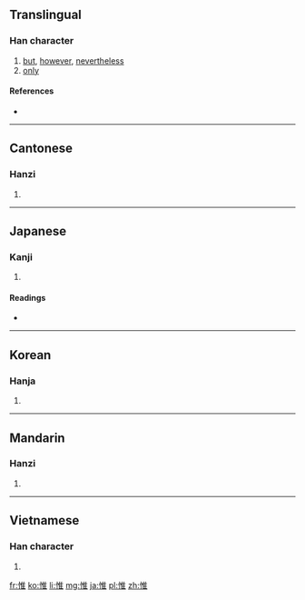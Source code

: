 ==Translingual==

===Han character===
{{Han char|rn=61|rad=心|as=08|sn=11|four=9001<sub>4</sub>|canj=心人土 (POG)}}

# [[but]], [[however]], [[nevertheless]]
# [[only]]

====References====
* {{Han ref|kx=0391.170|dkj=10820|dj=0726.030|hdz=42316.030|uh=60DF|ud=24799|bh=B1A9|bd=45481}}

----

==Cantonese==

===Hanzi===
{{yue-hanzi|jyut=|y=wai4}}

# {{defn|lang=yue|sort=心08}}

----

==Japanese==

===Kanji===
{{ja-kanji|grade=|rs=心08}}

# {{defn|lang=ja|sort=心08}}

====Readings====
* {{ja-readings|on=[[い]] (i), [[ゆい]] (yui), [[び]] (bi)|kun=[[おもう]] (omou), [[おもうに]] (omouni), [[これ]] (kore)|nanori=[[ただ]] (tada)}}

----

==Korean==

===Hanja===
{{ko-hanja|hangeul=유|eumhun=|rv=yu|mr=yu|y=yu}}

# {{defn|lang=ko|sort=心08}}

----

==Mandarin==

===Hanzi===
{{cmn-hanzi|pin=[[wéi]] ([[wei2]])|wg=wei<sup>2</sup>}}

# {{defn|lang=cmn|sort=心08}}

----

==Vietnamese==

===Han character===
{{vi-hantu|[[duy]]|rs=心08}}

# {{defn|lang=vi|sort=心08}}

[[fr:惟]]
[[ko:惟]]
[[li:惟]]
[[mg:惟]]
[[ja:惟]]
[[pl:惟]]
[[zh:惟]]